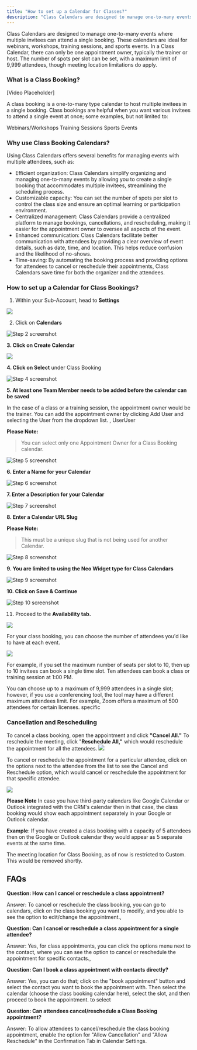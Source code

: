 ---
title: "How to set up a Calendar for Classes?"
description: "Class Calendars are designed to manage one-to-many events where multiple invitees can attend a single booking."
---


Class Calendars are designed to manage one-to-many events where multiple invitees can attend a single booking. These calendars are ideal for webinars, workshops, training sessions, and sports events. In a Class Calendar, there can only be one appointment owner, typically the trainer or host. The number of spots per slot can be set, with a maximum limit of 9,999 attendees, though meeting location limitations do apply.

### What is a Class Booking?  

[Video Placeholder]

A class booking is a one-to-many type calendar to host multiple invitees in a single booking. Class bookings are helpful when you want various invitees to attend a single event at once; some examples, but not limited to:

Webinars/Workshops
Training Sessions
Sports Events

### Why use Class Booking Calendars?

Using Class Calendars offers several benefits for managing events with multiple attendees, such as:

-   Efficient organization: Class Calendars simplify organizing and managing one-to-many events by allowing you to create a single booking that accommodates multiple invitees, streamlining the scheduling process.
-   Customizable capacity: You can set the number of spots per slot to control the class size and ensure an optimal learning or participation environment.
-   Centralized management: Class Calendars provide a centralized platform to manage bookings, cancellations, and rescheduling, making it easier for the appointment owner to oversee all aspects of the event.
-   Enhanced communication: Class Calendars facilitate better communication with attendees by providing a clear overview of event details, such as date, time, and location. This helps reduce confusion and the likelihood of no-shows.
-   Time-saving: By automating the booking process and providing options for attendees to cancel or reschedule their appointments, Class Calendars save time for both the organizer and the attendees.

### How to set up a Calendar for Class Bookings?

1. Within your Sub-Account, head to  **Settings**

![](https://s3.amazonaws.com/cdn.freshdesk.com/data/helpdesk/attachments/production/48288871055/original/Zg60qvj69l-BteAAOsX1cGzBys6AUUdJ-Q.png?1679568927)
  
2. Click on  **Calendars**

![Step 2 screenshot](https://s3.amazonaws.com/cdn.freshdesk.com/data/helpdesk/attachments/production/48288870288/original/NttLuAI20Vgpdp6f-HzLsJNCtL4Mj3_cEw.png?1679568811)

**3. Click on Create Calendar**

![](https://s3.amazonaws.com/cdn.freshdesk.com/data/helpdesk/attachments/production/48288872445/original/spfzDf7kCf9qiRYWJqFfAfYWpQqVZORZIg.png?1679569166)

**4. Click on Select** under Class Booking

![Step 4 screenshot](https://s3.amazonaws.com/cdn.freshdesk.com/data/helpdesk/attachments/production/48288870287/original/CR_YnA6cNwp2TSp0RiZPPB4-0fRX_9Zp1g.png?1679568810)

**5. At least one Team Member needs to be added before the calendar can be saved**

In the case of a class or a training session, the appointment owner would be the trainer. You can add the appointment owner by clicking Add User and selecting the User from the dropdown list. , UserUser

**Please Note:**
>You can select only one Appointment Owner for a Class Booking calendar.

![Step 5 screenshot](https://s3.amazonaws.com/cdn.freshdesk.com/data/helpdesk/attachments/production/48288870281/original/RSQdEqjyIlIjUABR2o1VHLG76iDliBPN2g.png?1679568810)

**6. Enter a Name for your Calendar**

![Step 6 screenshot](https://s3.amazonaws.com/cdn.freshdesk.com/data/helpdesk/attachments/production/48288870273/original/stXJ_ynROm-ZiYaKZDkDUv3qVVbtG5jAgg.png?1679568807)

**7. Enter a Description for your Calendar**

![Step 7 screenshot](https://s3.amazonaws.com/cdn.freshdesk.com/data/helpdesk/attachments/production/48288870284/original/J3b-bPzsXyM-HAXqWZQihlTkNVWlggEpFQ.png?1679568810)  

**8. Enter a Calendar URL Slug**
 
**Please Note:**
>This must be a unique slug that is not being used for another Calendar.

![Step 8 screenshot](https://s3.amazonaws.com/cdn.freshdesk.com/data/helpdesk/attachments/production/48288870282/original/99VG0EsgfceI7xa42vqIWX1PkW7BlJzgCQ.png?1679568810)

**9. You are limited to using the Neo Widget type for Class Calendars**

![Step 9 screenshot](https://s3.amazonaws.com/cdn.freshdesk.com/data/helpdesk/attachments/production/48288870286/original/S98B3Bi0OcTsFDTPFi8_k_OcFU73jpxK7A.png?1679568810) 

**10. Click on Save & Continue**

![Step 10 screenshot](https://s3.amazonaws.com/cdn.freshdesk.com/data/helpdesk/attachments/production/48288870283/original/0FgNcmjaVAZG2_9Zmud7l9NapLh00BWF_Q.png?1679568810)

11. Proceed to the  **Availability tab.**

![](https://s3.amazonaws.com/cdn.freshdesk.com/data/helpdesk/attachments/production/48288874120/original/-FVxbgLDYuPP-c3Im_kNK3kgwcjC91QDng.png?1679569521)

For your class booking, you can choose the number of attendees you'd like to have at each event.

![](https://s3.amazonaws.com/cdn.freshdesk.com/data/helpdesk/attachments/production/48290044501/original/tBsfm2YpuELaFjPMRrdHVBxU8KLtycQx_w.png?1680110584)

For example, if you set the maximum number of seats per slot to 10, then up to 10 invitees can book a single time slot. Ten attendees can book a class or training session at 1:00 PM.

You can choose up to a maximum of 9,999 attendees in a single slot; however, if you use a conferencing tool, the tool may have a different maximum attendees limit. For example, Zoom offers a maximum of 500 attendees for certain licenses. specific

### Cancellation and Rescheduling

To cancel a class booking, open the appointment and click  **"Cancel All."**  To reschedule the meeting, click "**Reschedule All,"**  which would reschedule the appointment for all the attendees.
![](https://s3.amazonaws.com/cdn.freshdesk.com/data/helpdesk/attachments/production/48288875998/original/BZhPs5V9nOruTot-Ps0Dc6I_vtEIB83gsQ.png?1679569846)

To cancel or reschedule the appointment for a particular attendee, click on the options next to the attendee from the list to see the Cancel and Reschedule option, which would cancel or reschedule the appointment for that specific attendee.

![](https://s3.amazonaws.com/cdn.freshdesk.com/data/helpdesk/attachments/production/48288876324/original/mUN4rPbXaVOwzx0WHVpMbERYy5sMjMuVBw.png?1679569923)

**Please Note** In case you have third-party calendars like Google Calendar or Outlook integrated with the CRM's calendar then in that case, the class booking would show each appointment separately in your   Google or Outlook calendar.   
  
**Example**: If you have created a class booking with a capacity of 5 attendees then on the Google or Outlook calendar they would appear as 5 separate events at the same time.   
  
The meeting location for Class Booking, as of now is restricted to Custom. This would be removed shortly.

## FAQs

**Question: How can I cancel or reschedule a class appointment?**

Answer: To cancel or reschedule the class booking, you can go to calendars, click on the class booking you want to modify, and you able to see the option to edit/change the appointment.,

**Question: Can I cancel or reschedule a class appointment for a single attendee?**

Answer: Yes, for class appointments, you can click the options menu next to the contact, where you can see the option to cancel or reschedule the appointment for specific contacts.,

**Question: Can I book a class appointment with contacts directly?**

Answer: Yes, you can do that; click on the "book appointment" button and select the contact you want to book the appointment with. Then select the calendar (choose the class booking calendar here), select the slot, and then proceed to book the appointment. to select

**Question: Can attendees cancel/reschedule a Class Booking appointment?**

Answer: To allow attendees to cancel/reschedule the class booking appointment, enable the option for "Allow Cancellation" and "Allow Reschedule" in the Confirmation Tab in Calendar Settings.